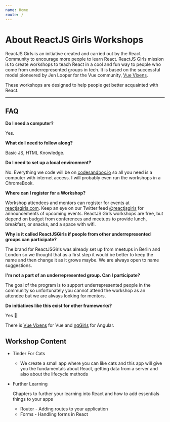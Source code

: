 ```yaml
---
name: Home
route: /
---
```


# About ReactJS Girls Workshops

ReactJS Girls is an initiative created and carried out by the React Community to encourage more people to learn React. ReactJS Girls mission is to create workshops to teach React in a cool and fun way to people who come from underrepresented groups in tech. It is based on the successful model pioneered by Jen Looper for the Vue community, [Vue Vixens](https://vuevixens.org).

These workshops are designed to help people get better acquainted with React.

---

## FAQ

**Do I need a computer?**

Yes.

**What do I need to follow along?**

Basic JS, HTML Knowledge.

**Do I need to set up a local environment?**

No. Everything we code will be on [codesandbox.io](https://codesandbox.io) so all you need is a computer with internet access.
I will probably even run the workshops in a ChromeBook.

**Where can I register for a Workshop?**

Workshop attendees and mentors can register for events at [reactjsgirls.com](https://www.reactjsgirls.com). Keep an eye on our Twitter feed [@reactjsgirls](https://mobile.twitter.com/reactjsgirls) for announcements of upcoming events. ReactJS Girls workshops are free, but depend on budget from conferences and meetups to provide lunch, breakfast, or snacks, and a space with wifi.

**Why is it called ReactJSGirls if people from other underrepresented groups can participate?**

The brand for ReactJSGirls was already set up from meetups in Berlin and London so we thought that as a first step it would be better to keep the name and then change it as it grows maybe. We are always open to name suggestions.

**I'm not a part of an underrepresented group. Can I participate?**

The goal of the program is to support underrepresented people in the community so unfortunately you cannot attend the workshop as an attendee but we are always looking for mentors.

**Do initiatives like this exist for other frameworks?**

Yes 🎉

There is [Vue Vixens](https://vuevixens.org) for Vue and [ngGirls](http://ng-girls.org/) for Angular.

## Workshop Content

- Tinder For Cats

  - We create a small app where you can like cats and this app will give you the fundamentals about React, getting data from a server and also about the lifecycle methods

- Further Learning

  Chapters to further your learning into React and how to add essentials things to your apps

  - Router - Adding routes to your application
  - Forms - Handling forms in React
